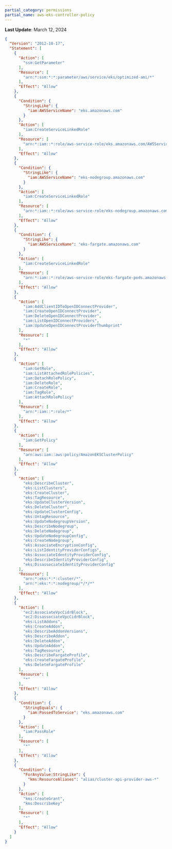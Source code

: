 ```yaml
---
partial_category: permissions
partial_name: aws-eks-controller-policy
---
```

**Last Update**: March 12, 2024

```json
{
  "Version": "2012-10-17",
  "Statement": [
    {
      "Action": [
        "ssm:GetParameter"
      ],
      "Resource": [
        "arn:*:ssm:*:*:parameter/aws/service/eks/optimized-ami/*"
      ],
      "Effect": "Allow"
    },
    {
      "Condition": {
        "StringLike": {
          "iam:AWSServiceName": "eks.amazonaws.com"
        }
      },
      "Action": [
        "iam:CreateServiceLinkedRole"
      ],
      "Resource": [
        "arn:*:iam::*:role/aws-service-role/eks.amazonaws.com/AWSServiceRoleForAmazonEKS"
      ],
      "Effect": "Allow"
    },
    {
      "Condition": {
        "StringLike": {
          "iam:AWSServiceName": "eks-nodegroup.amazonaws.com"
        }
      },
      "Action": [
        "iam:CreateServiceLinkedRole"
      ],
      "Resource": [
        "arn:*:iam::*:role/aws-service-role/eks-nodegroup.amazonaws.com/AWSServiceRoleForAmazonEKSNodegroup"
      ],
      "Effect": "Allow"
    },
    {
      "Condition": {
        "StringLike": {
          "iam:AWSServiceName": "eks-fargate.amazonaws.com"
        }
      },
      "Action": [
        "iam:CreateServiceLinkedRole"
      ],
      "Resource": [
        "arn:*:iam::*:role/aws-service-role/eks-fargate-pods.amazonaws.com/AWSServiceRoleForAmazonEKSForFargate"
      ],
      "Effect": "Allow"
    },
    {
      "Action": [
        "iam:AddClientIDToOpenIDConnectProvider",
        "iam:CreateOpenIDConnectProvider",
        "iam:DeleteOpenIDConnectProvider",
        "iam:ListOpenIDConnectProviders",
        "iam:UpdateOpenIDConnectProviderThumbprint"
      ],
      "Resource": [
        "*"
      ],
      "Effect": "Allow"
    },
    {
      "Action": [
        "iam:GetRole",
        "iam:ListAttachedRolePolicies",
        "iam:DetachRolePolicy",
        "iam:DeleteRole",
        "iam:CreateRole",
        "iam:TagRole",
        "iam:AttachRolePolicy"
      ],
      "Resource": [
        "arn:*:iam::*:role/*"
      ],
      "Effect": "Allow"
    },
    {
      "Action": [
        "iam:GetPolicy"
      ],
      "Resource": [
        "arn:aws:iam::aws:policy/AmazonEKSClusterPolicy"
      ],
      "Effect": "Allow"
    },
    {
      "Action": [
        "eks:DescribeCluster",
        "eks:ListClusters",
        "eks:CreateCluster",
        "eks:TagResource",
        "eks:UpdateClusterVersion",
        "eks:DeleteCluster",
        "eks:UpdateClusterConfig",
        "eks:UntagResource",
        "eks:UpdateNodegroupVersion",
        "eks:DescribeNodegroup",
        "eks:DeleteNodegroup",
        "eks:UpdateNodegroupConfig",
        "eks:CreateNodegroup",
        "eks:AssociateEncryptionConfig",
        "eks:ListIdentityProviderConfigs",
        "eks:AssociateIdentityProviderConfig",
        "eks:DescribeIdentityProviderConfig",
        "eks:DisassociateIdentityProviderConfig"
      ],
      "Resource": [
        "arn:*:eks:*:*:cluster/*",
        "arn:*:eks:*:*:nodegroup/*/*/*"
      ],
      "Effect": "Allow"
    },
    {
      "Action": [
        "ec2:AssociateVpcCidrBlock",
        "ec2:DisassociateVpcCidrBlock",
        "eks:ListAddons",
        "eks:CreateAddon",
        "eks:DescribeAddonVersions",
        "eks:DescribeAddon",
        "eks:DeleteAddon",
        "eks:UpdateAddon",
        "eks:TagResource",
        "eks:DescribeFargateProfile",
        "eks:CreateFargateProfile",
        "eks:DeleteFargateProfile"
      ],
      "Resource": [
        "*"
      ],
      "Effect": "Allow"
    },
    {
      "Condition": {
        "StringEquals": {
          "iam:PassedToService": "eks.amazonaws.com"
        }
      },
      "Action": [
        "iam:PassRole"
      ],
      "Resource": [
        "*"
      ],
      "Effect": "Allow"
    },
    {
      "Condition": {
        "ForAnyValue:StringLike": {
          "kms:ResourceAliases": "alias/cluster-api-provider-aws-*"
        }
      },
      "Action": [
        "kms:CreateGrant",
        "kms:DescribeKey"
      ],
      "Resource": [
        "*"
      ],
      "Effect": "Allow"
    }
  ]
}
```
